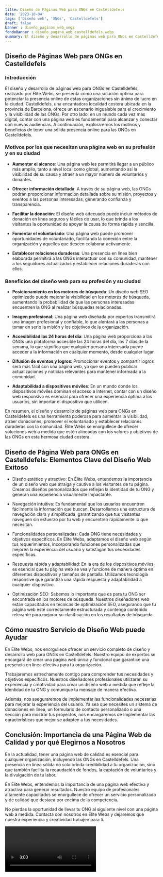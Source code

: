 ```yaml
---
title: Diseño de Páginas Web para ONGs en Castelldefels
date: '2023-10-04'
tags: ['Diseño web', 'ONGs', 'Castelldefels']
draft: false
banner : diseño_paginas_web_ongs
fondoBanner : diseño_pagina_web_castelldefels.webp
summary: El diseño y desarrollo de páginas web para ONGs en Castelldefels, realizado por Élite Webs, se presenta como una solución óptima para potenciar la presencia online de estas organizaciones sin ánimo de lucro en la ciudad. Castelldefels, una encantadora localidad costera ubicada en la provincia de Barcelona, ​​ofrece un escenario inigualable para el crecimiento y la visibilidad de las ONGs. Por otro lado, en un mundo cada vez más digital, contar con una página web es fundamental para alcanzar y conectar con nuevas audiencias. A continuación, exploraremos los motivos y beneficios de tener una sólida presencia online para las ONGs en Castelldefels.
---
```


## Diseño de Páginas Web para ONGs en Castelldefels

### Introducción

El diseño y desarrollo de páginas web para ONGs en Castelldefels, realizado por Élite Webs, se presenta como una solución óptima para potenciar la presencia online de estas organizaciones sin ánimo de lucro en la ciudad. Castelldefels, una encantadora localidad costera ubicada en la provincia de Barcelona, ​​ofrece un escenario inigualable para el crecimiento y la visibilidad de las ONGs. Por otro lado, en un mundo cada vez más digital, contar con una página web es fundamental para alcanzar y conectar con nuevas audiencias. A continuación, exploraremos los motivos y beneficios de tener una sólida presencia online para las ONGs en Castelldefels.

### Motivos por los que necesitan una página web en su profesión y en su ciudad

- **Aumentar el alcance**: Una página web les permitirá llegar a un público más amplio, tanto a nivel local como global, aumentando así la visibilidad de su causa y atraer a un mayor número de voluntarios y donantes.

- **Ofrecer información detallada**: A través de su página web, las ONGs podrán proporcionar información detallada sobre su misión, proyectos y eventos a las personas interesadas, generando confianza y transparencia.

- **Facilitar la donación**: El diseño web adecuado puede incluir métodos de donación en línea seguros y fáciles de usar, lo que brinda a los visitantes la oportunidad de apoyar la causa de forma rápida y sencilla.

- **Fomentar el voluntariado**: Una página web puede promover oportunidades de voluntariado, facilitando la conexión entre la organización y aquellos que deseen colaborar activamente.

- **Establecer relaciones duraderas**: Una presencia en línea bien elaborada permitirá a las ONGs interactuar con su comunidad, mantener a los seguidores actualizados y establecer relaciones duraderas con ellos.

### Beneficios del diseño web para su profesión y su ciudad

- **Posicionamiento en los motores de búsqueda**: Un diseño web SEO optimizado puede mejorar la visibilidad en los motores de búsqueda, aumentando la probabilidad de que las personas interesadas encuentren la ONG al realizar búsquedas relacionadas.

- **Imagen profesional**: Una página web diseñada por expertos transmitirá una imagen profesional y confiable, lo que alentará a las personas a tomar en serio la misión y los objetivos de la organización.

- **Accesibilidad las 24 horas del día**: Una página web proporciona a las ONGs una plataforma accesible las 24 horas del día, los 7 días de la semana, lo que significa que cualquier persona interesada puede acceder a la información en cualquier momento, desde cualquier lugar.

- **Difusión de eventos y logros**: Promocionar eventos y compartir logros será más fácil con una página web, ya que se pueden publicar actualizaciones y noticias relevantes para mantener informada a la comunidad.

- **Adaptabilidad a dispositivos móviles**: En un mundo donde los dispositivos móviles dominan el acceso a Internet, contar con un diseño web responsivo es esencial para ofrecer una experiencia óptima a los usuarios, sin importar el dispositivo que utilicen.

En resumen, el diseño y desarrollo de páginas web para ONGs en Castelldefels es una herramienta poderosa para aumentar la visibilidad, atraer donaciones, promover el voluntariado y establecer relaciones duraderas con la comunidad. Élite Webs se enorgullece de ofrecer soluciones web a medida que estén alineadas con los valores y objetivos de las ONGs en esta hermosa ciudad costera.

<GifSeo />

<Cta />

## Diseño de Página Web para ONGs en Castelldefels: Elementos Clave del Diseño Web Exitoso

- Diseño estético y atractivo: En Élite Webs, entendemos la importancia de un diseño web que atraiga y cautive a los visitantes de tu página. Creamos diseños personalizados que reflejan la identidad de tu ONG y generan una experiencia visualmente impactante.

- Navegación intuitiva: Es fundamental que los usuarios encuentren fácilmente la información que buscan. Desarrollamos una estructura de navegación clara y simplificada, garantizando que tus visitantes naveguen sin esfuerzo por tu web y encuentren rápidamente lo que necesitan.

- Funcionalidades personalizadas: Cada ONG tiene necesidades y objetivos específicos. En Élite Webs, adaptamos el diseño web según tus requerimientos, incorporando funciones personalizadas que mejoren la experiencia del usuario y satisfagan tus necesidades específicas.

- Respuesta rápida y adaptabilidad: En la era de los dispositivos móviles, es esencial que tu página web se vea y funcione de manera óptima en diferentes dispositivos y tamaños de pantalla. Utilizamos tecnología responsive que garantiza una rápida respuesta y adaptabilidad a cualquier dispositivo.

- Optimización SEO: Sabemos lo importante que es para tu ONG ser encontrada en los motores de búsqueda. Nuestros diseñadores web están capacitados en técnicas de optimización SEO, asegurando que tu página web esté correctamente estructurada y contenga contenido relevante para mejorar su clasificación en los resultados de búsqueda.

## Cómo nuestro Servicio de Diseño Web puede Ayudar

En Élite Webs, nos enorgullece ofrecer un servicio completo de diseño y desarrollo web para ONGs en Castelldefels. Nuestro equipo de expertos se encargará de crear una página web única y funcional que garantice una presencia en línea efectiva para tu organización.

Trabajaremos estrechamente contigo para comprender tus necesidades y objetivos específicos. Nuestros diseñadores profesionales utilizarán su experiencia y creatividad para crear un diseño web a medida que refleje la identidad de tu ONG y comunique tu mensaje de manera efectiva.

Además, nos aseguraremos de implementar las funcionalidades necesarias para mejorar la experiencia del usuario. Ya sea que necesites un sistema de donaciones en línea, un formulario de contacto personalizado o una sección para mostrar tus proyectos, nos encargaremos de implementar las características que mejor se adapten a tus necesidades.

## Conclusión: Importancia de una Página Web de Calidad y por qué Elegirnos a Nosotros

En la actualidad, tener una página web de calidad es esencial para cualquier organización, incluyendo las ONGs en Castelldefels. Una presencia en línea sólida no solo brinda credibilidad a tu organización, sino que también facilita la recaudación de fondos, la captación de voluntarios y la divulgación de tu labor.

En Élite Webs, entendemos la importancia de una página web efectiva y atractiva para generar resultados. Nuestro equipo de profesionales altamente capacitados se enorgullece de ofrecer un servicio personalizado y de calidad que destaca por encima de la competencia.

No pierdas la oportunidad de llevar tu ONG al siguiente nivel con una página web a medida. Contacta con nosotros en Élite Webs y dejaremos que nuestra experiencia y creatividad trabajen para ti.

<Video />

<CtaBot job='ONGs' city='Castelldefels'/>

<Gmaps query='Castelldefels+españa+maps' />